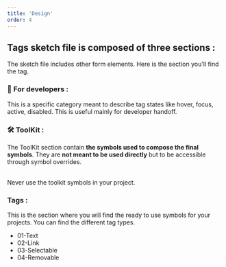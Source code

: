 ```yaml
---
title: 'Design'
order: 4
---
```


## Tags sketch file is composed of three sections :

The sketch file includes other form elements. Here is the section you'll find the tag.

### 👾 For developers :

This is a specific category meant to describe tag states like hover, focus, active, disabled. This is useful mainly for developer handoff.

### 🛠 ToolKit :

The ToolKit section contain **the symbols used to compose the final symbols**. They are **not meant to be used directly** but to be accessible through symbol overrides.

<br />

<Hint type="dont">
  <HintItem dont>Never use the toolkit symbols in your project.</HintItem>
</Hint>

### Tags :

This is the section where you will find the ready to use symbols for your projects. You can find the different tag types.

- 01-Text
- 02-Link
- 03-Selectable
- 04-Removable
